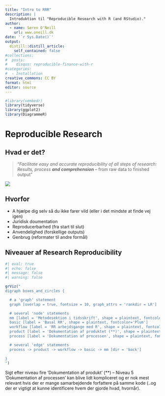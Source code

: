 ```yaml
---
title: "Intro to RRR"
description: |
  Introduktion til "Reproducible Research with R (and RStudio)."
author:
  - name: Søren O'Neill
    url: www.oneill.dk
date: '`r Sys.Date()`'
output:
  distill::distill_article:
    self_contained: false
#collections:
#  posts:
#    disqus: reproducible-finance-with-r
#categories:
#  - Installation
creative_commons: CC BY
format: html
editor: source
---
```


```r
#library(vembedr)
library(tidyverse)
library(ggplot2)
library(DiagrammeR)
```


# Reproducible Research

<!-- -->

## Hvad er det?

> "_Facilitate easy and accurate reproducibility of all steps of research: Results, process **and comprehension**_ -- from raw data to finished output"

![](gfx/RR_book.jpeg)

## Hvorfor

- A hjælpe dig selv så du ikke farer vild (eller i det mindste at finde vej igen)
- Juridisk doumentation 
- Reproducerbarhed (fra start til slut)
- Anvendelighed (forskellige outputs)
- Genbrug (reformater til andre formål)

## Niveauer af Research Reproducibility

```r
#| eval: true
#| echo: false
#| message: false
#| warning: false

grViz("
digraph boxes_and_circles {

  # a 'graph' statement
  graph [overlap = true, fontsize = 10, graph_attrs = 'rankdir = LR']

  # several 'node' statements
  mm [label = 'Metodesektion i tidsskrift', shape = plaintext, fontcolor='Plum']
  basic [label = 'Basal RR', shape = plaintext, fontcolor='Plum']
  workflow [label = 'RR arbejdsgange med R', shape = plaintext, fontcolor='MediumOrchid']
  product [label = 'Dokumentation af produktet (**)', shape = plaintext, fontcolor='DarkViolet']
  process [label = 'Dokumentation af processen', shape = plaintext, fontcolor='Indigo']

  # several 'edge' statements
  process -> product -> workflow -> basic -> mm [dir = 'back']
  
}
")

```

Sigt efter niveau fire 'Dokumentation af produkt' (**) -- Niveau 5 'Dokumentation af processen' kan blive lidt kompliceret og er nok mest relevant hvis der er mange samarbejdende forfattere på samme kode (..og der er vigtigt at kunne identificere hvem der gjorde hvad, hvornår).
    
<script src="https://giscus.app/client.js"
        data-repo="sorenoneill/r4phd"
        data-repo-id="R_kgDOJ9etDQ"
        data-category="Announcements"
        data-category-id="DIC_kwDOJ9etDc4CYApF"
        data-mapping="pathname"
        data-strict="0"
        data-reactions-enabled="0"
        data-emit-metadata="0"
        data-input-position="bottom"
        data-theme="cobalt"
        data-lang="en"
        crossorigin="anonymous"
        async>
</script>